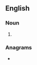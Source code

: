 {{also|trays}}
==English==

===Noun===
{{head|en|noun plural form}}

# {{plural of|T-ray|lang=en}}

===Anagrams===
* {{anagrams|en|artsy|satyr|stary|stray}}